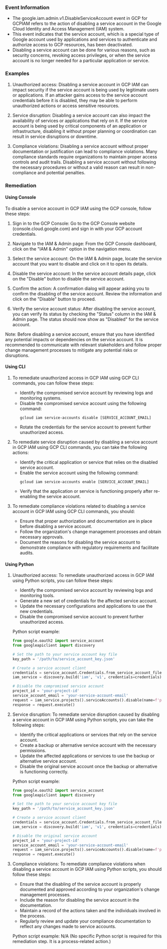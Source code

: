 
### Event Information

- The google.iam.admin.v1.DisableServiceAccount event in GCP for GCPIAM refers to the action of disabling a service account in the Google Cloud Identity and Access Management (IAM) system.
- This event indicates that the service account, which is a special type of Google account used by applications and services to authenticate and authorize access to GCP resources, has been deactivated.
- Disabling a service account can be done for various reasons, such as security concerns, revoking access privileges, or when the service account is no longer needed for a particular application or service.


### Examples

1. Unauthorized access: Disabling a service account in GCP IAM can impact security if the service account is being used by legitimate users or applications. If an attacker gains access to the service account credentials before it is disabled, they may be able to perform unauthorized actions or access sensitive resources.

2. Service disruption: Disabling a service account can also impact the availability of services or applications that rely on it. If the service account is being used by critical components of an application or infrastructure, disabling it without proper planning or coordination can result in service disruptions or downtime.

3. Compliance violations: Disabling a service account without proper documentation or justification can lead to compliance violations. Many compliance standards require organizations to maintain proper access controls and audit trails. Disabling a service account without following the necessary procedures or without a valid reason can result in non-compliance and potential penalties.

### Remediation

#### Using Console

To disable a service account in GCP IAM using the GCP console, follow these steps:

1. Sign in to the GCP Console: Go to the GCP Console website (console.cloud.google.com) and sign in with your GCP account credentials.

2. Navigate to the IAM & Admin page: From the GCP Console dashboard, click on the "IAM & Admin" option in the navigation menu.

3. Select the service account: On the IAM & Admin page, locate the service account that you want to disable and click on it to open its details.

4. Disable the service account: In the service account details page, click on the "Disable" button to disable the service account.

5. Confirm the action: A confirmation dialog will appear asking you to confirm the disabling of the service account. Review the information and click on the "Disable" button to proceed.

6. Verify the service account status: After disabling the service account, you can verify its status by checking the "Status" column in the IAM & Admin page. The status should now show as "Disabled" for the service account.

Note: Before disabling a service account, ensure that you have identified any potential impacts or dependencies on the service account. It is recommended to communicate with relevant stakeholders and follow proper change management processes to mitigate any potential risks or disruptions.

#### Using CLI

1. To remediate unauthorized access in GCP IAM using GCP CLI commands, you can follow these steps:
   - Identify the compromised service account by reviewing logs and monitoring systems.
   - Disable the compromised service account using the following command:
     ```
     gcloud iam service-accounts disable [SERVICE_ACCOUNT_EMAIL]
     ```
   - Rotate the credentials for the service account to prevent further unauthorized access.

2. To remediate service disruption caused by disabling a service account in GCP IAM using GCP CLI commands, you can take the following actions:
   - Identify the critical application or service that relies on the disabled service account.
   - Enable the service account using the following command:
     ```
     gcloud iam service-accounts enable [SERVICE_ACCOUNT_EMAIL]
     ```
   - Verify that the application or service is functioning properly after re-enabling the service account.

3. To remediate compliance violations related to disabling a service account in GCP IAM using GCP CLI commands, you should:
   - Ensure that proper authorization and documentation are in place before disabling a service account.
   - Follow the organization's change management processes and obtain necessary approvals.
   - Document the reasons for disabling the service account to demonstrate compliance with regulatory requirements and facilitate audits.

#### Using Python

1. Unauthorized access: To remediate unauthorized access in GCP IAM using Python scripts, you can follow these steps:
   - Identify the compromised service account by reviewing logs and monitoring tools.
   - Generate a new set of credentials for the affected service account.
   - Update the necessary configurations and applications to use the new credentials.
   - Disable the compromised service account to prevent further unauthorized access.

   Python script example:
   ```python
   from google.oauth2 import service_account
   from googleapiclient import discovery

   # Set the path to your service account key file
   key_path = '/path/to/service_account_key.json'

   # Create a service account client
   credentials = service_account.Credentials.from_service_account_file(key_path)
   iam_service = discovery.build('iam', 'v1', credentials=credentials)

   # Disable the compromised service account
   project_id = 'your-project-id'
   service_account_email = 'your-service-account-email'
   request = iam_service.projects().serviceAccounts().disable(name=f'projects/{project_id}/serviceAccounts/{service_account_email}')
   response = request.execute()
   ```

2. Service disruption: To remediate service disruption caused by disabling a service account in GCP IAM using Python scripts, you can take the following steps:
   - Identify the critical applications or services that rely on the service account.
   - Create a backup or alternative service account with the necessary permissions.
   - Update the affected applications or services to use the backup or alternative service account.
   - Disable the original service account once the backup or alternative is functioning correctly.

   Python script example:
   ```python
   from google.oauth2 import service_account
   from googleapiclient import discovery

   # Set the path to your service account key file
   key_path = '/path/to/service_account_key.json'

   # Create a service account client
   credentials = service_account.Credentials.from_service_account_file(key_path)
   iam_service = discovery.build('iam', 'v1', credentials=credentials)

   # Disable the original service account
   project_id = 'your-project-id'
   service_account_email = 'your-service-account-email'
   request = iam_service.projects().serviceAccounts().disable(name=f'projects/{project_id}/serviceAccounts/{service_account_email}')
   response = request.execute()
   ```

3. Compliance violations: To remediate compliance violations when disabling a service account in GCP IAM using Python scripts, you should follow these steps:
   - Ensure that the disabling of the service account is properly documented and approved according to your organization's change management processes.
   - Include the reason for disabling the service account in the documentation.
   - Maintain a record of the actions taken and the individuals involved in the process.
   - Regularly review and update your compliance documentation to reflect any changes made to service accounts.

   Python script example:
   N/A (No specific Python script is required for this remediation step. It is a process-related action.)

